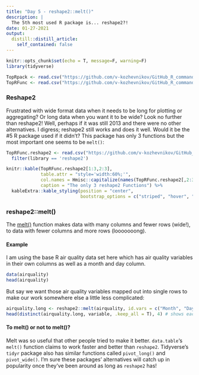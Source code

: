 ```yaml
---
title: "Day 5 - reshape2::melt()"
description: |
  The 5th most used R package is... reshape2?!
date: 01-27-2021
output:
  distill::distill_article:
    self_contained: false
---
```


```r
knitr::opts_chunk$set(echo = T, message=F, warning=F)
library(tidyverse)

TopRpack <- read.csv("https://github.com/v-kozhevnikov/GitHub_R_commands/raw/master/data/top_100_packages.csv")
TopRFunc <- read.csv("https://github.com/v-kozhevnikov/GitHub_R_commands/raw/master/data/top_2000_functions.csv")
```

### Reshape2

Frustrated with wide format data when it needs to be long for plotting or aggregating? Or long data when you want it to be wide? Look no further than reshape2! Well, perhaps if it was still 2013 and there were no other alternatives. I digress; reshape2 still works and does it well. Would it be the #5 R package used if it didn't? This package has only 3 functions but the most important one seems to be `melt()`:

```r
TopRFunc.reshape2 <- read.csv("https://github.com/v-kozhevnikov/GitHub_R_commands/raw/master/data/top_2000_functions.csv") %>%
  filter(library == 'reshape2')

knitr::kable(TopRFunc.reshape2[1:3,2:3],
             table.attr = "style='width:60%;'",
             col.names = Hmisc::capitalize(names(TopRFunc.reshape2[,2:3])),
             caption = "The only 3 reshape2 Functions") %>%
  kableExtra::kable_styling(position = "center",
                            bootstrap_options = c("striped", "hover", "condensed", "responsive"))
```

### reshape2::melt()

The [melt()](https://www.rdocumentation.org/packages/reshape2/versions/1.4.4/topics/melt) function makes data with many columns and fewer rows (wide!), to data with fewer columns and more rows (looooooong).

#### Example

I am using the base R air quality data set here which has air quality variables in their own columns as well as a month and day column.

```r
data(airquality)
head(airquality)
```

But say we want those air quality variables mapped out into single rows to make our work somewhere else a little less complicated:

```r
airquality.long <- reshape2::melt(airquality, id.vars = c("Month", "Day")) # makes air quality long and keeps month and day column
head(distinct(airquality.long, variable, .keep_all = T), 4) # shows each variable in the new long format
```

#### To melt() or not to melt()?

Melt was so useful that other people tried to make it better. `data.table`'s `melt()` function claims to work faster and better than `reshape2`. Tidyverse's `tidyr` package also has similar functions called `pivot_long()` and `pivot_wide()`. I'm sure these packages' alternatives will catch up in popularity once they've been around as long as `reshape2` has!

